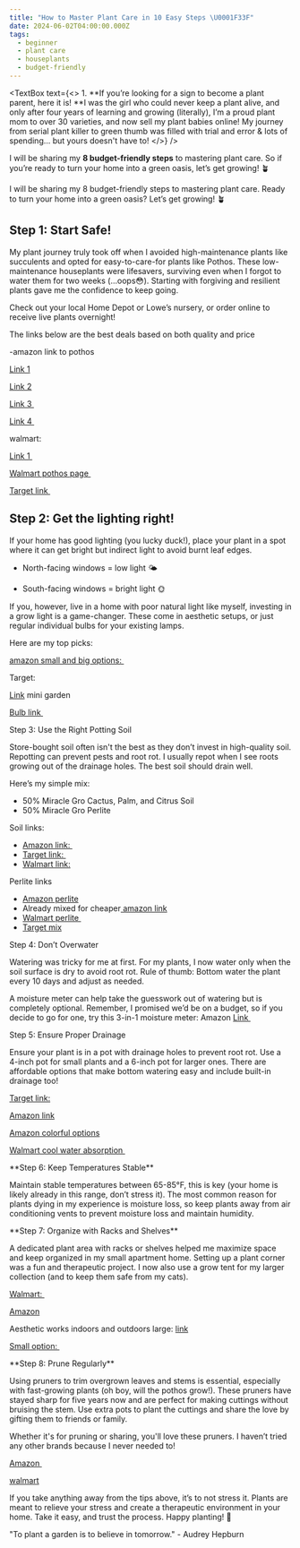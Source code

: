 ```yaml
---
title: "How to Master Plant Care in 10 Easy Steps \U0001F33F"
date: 2024-06-02T04:00:00.000Z
tags:
  - beginner
  - plant care
  - houseplants
  - budget-friendly
---
```


<CaptionedImage imgUrl="/10-best-living-room-indoor-plants-01.webp" />

<PullQuote text="&#x22;Gardening adds years to your life and life to your years.&#x22; " author="Unknown" />

<TextBox
  text={<>
    1. \*\*If you’re looking for a sign to become a plant parent, here it is! \*\*I was the girl who could never keep a plant alive, and only after four years of learning and growing (literally), I’m a proud plant mom to over 30 varieties, and now sell my plant babies online! My journey from serial plant killer to green thumb was filled with trial and error & lots of spending... but yours doesn't have to!
  </>}
/>

I will be sharing my **8 budget-friendly steps** to mastering plant care. So if you’re ready to turn your home into a green oasis, let’s get growing! 🪴





I will be sharing my 8 budget-friendly steps to mastering plant care. Ready to turn your home into a green oasis? Let’s get growing! 🪴

## Step 1: Start Safe!

My plant journey truly took off when I avoided high-maintenance plants like succulents and opted for easy-to-care-for plants like Pothos. These low-maintenance houseplants were lifesavers, surviving even when I forgot to water them for two weeks (...oops😳). Starting with forgiving and resilient plants gave me the confidence to keep going.

Check out your local Home Depot or Lowe’s nursery, or order online to receive live plants overnight!

The links below are the best deals based on both quality and price 

-amazon link to pothos

[Link 1](https://www.amazon.com/Costa-Farms-Devils-Ivy-Epipremnum/dp/B07G7XLQ9M/ref=sr_1_1?dib=eyJ2IjoiMSJ9.3EdKfH7y_WwO2BtaHtgLoycFUjlXIlJcUXSBYrlso4s1xqNTVfCDb2JVq-ImBXJeI4hM5HDcxzfVCq9zyEMpYLheJzM32ukk7zw1BKnYqbt1ktG_jrSOYz5OOJfogelwrZW_9Sp0eAAyMdLfaPWopwCdDJd_0Y0joukgYcbEchTMuInCmmsxEq1sFIJMaDA2lZ8HWfEfJSnmjbZ8KQV8e2e7CRKd4jqu8QI-hc3qwSBsdHN1vrHtrNoHNYQ1c8GwEl_WMQ9Ngu2SdcA5auDgrmFLcTN35sgRd5Z_dWM-LBE.Dk4d8MzeHJNELHVrCjMZ2XgLArFJPvd7IW3-mAfC9yw\&dib_tag=se\&hvadid=664814519675\&hvdev=c\&hvlocphy=9009731\&hvnetw=g\&hvqmt=b\&hvrand=1004633942405033335\&hvtargid=kwd-700200373617\&hydadcr=28037_14699440\&keywords=live+plants+pothos\&qid=1717605223\&refinements=p_76%3A2661625011%2Cp_n_feature_six_browse-bin%3A2244481011\&rnid=2244480011\&rps=1\&s=lawn-garden\&sr=1-1)

[Link 2](https://www.amazon.com/Marble-Planter-Plants-Houseplants-Pets/dp/B0CCG54Q4Z/ref=sr_1_2?dib=eyJ2IjoiMSJ9.3EdKfH7y_WwO2BtaHtgLoycFUjlXIlJcUXSBYrlso4s1xqNTVfCDb2JVq-ImBXJeI4hM5HDcxzfVCq9zyEMpYLheJzM32ukk7zw1BKnYqbt1ktG_jrSOYz5OOJfogelwrZW_9Sp0eAAyMdLfaPWopwCdDJd_0Y0joukgYcbEchTMuInCmmsxEq1sFIJMaDA2lZ8HWfEfJSnmjbZ8KQV8e2e7CRKd4jqu8QI-hc3qwSBsdHN1vrHtrNoHNYQ1c8GwEl_WMQ9Ngu2SdcA5auDgrmFLcTN35sgRd5Z_dWM-LBE.Dk4d8MzeHJNELHVrCjMZ2XgLArFJPvd7IW3-mAfC9yw\&dib_tag=se\&hvadid=664814519675\&hvdev=c\&hvlocphy=9009731\&hvnetw=g\&hvqmt=b\&hvrand=1004633942405033335\&hvtargid=kwd-700200373617\&hydadcr=28037_14699440\&keywords=live+plants+pothos\&qid=1717605223\&refinements=p_76%3A2661625011%2Cp_n_feature_six_browse-bin%3A2244481011\&rnid=2244480011\&rps=1\&s=lawn-garden\&sr=1-2)

[Link 3 ](https://www.amazon.com/PERFECT-PLANTS-Marble-Pothos-Epipremnum/dp/B09FFVG8VT/ref=sr_1_8?dib=eyJ2IjoiMSJ9.3EdKfH7y_WwO2BtaHtgLoycFUjlXIlJcUXSBYrlso4s1xqNTVfCDb2JVq-ImBXJeI4hM5HDcxzfVCq9zyEMpYLheJzM32ukk7zw1BKnYqbt1ktG_jrSOYz5OOJfogelwrZW_9Sp0eAAyMdLfaPWopwCdDJd_0Y0joukgYcbEchTMuInCmmsxEq1sFIJMaDA2lZ8HWfEfJSnmjbZ8KQV8e2e7CRKd4jqu8QI-hc3qwSBsdHN1vrHtrNoHNYQ1c8GwEl_WMQ9Ngu2SdcA5auDgrmFLcTN35sgRd5Z_dWM-LBE.Dk4d8MzeHJNELHVrCjMZ2XgLArFJPvd7IW3-mAfC9yw\&dib_tag=se\&hvadid=664814519675\&hvdev=c\&hvlocphy=9009731\&hvnetw=g\&hvqmt=b\&hvrand=1004633942405033335\&hvtargid=kwd-700200373617\&hydadcr=28037_14699440\&keywords=live%2Bplants%2Bpothos\&qid=1717605223\&refinements=p_76%3A2661625011%2Cp_n_feature_six_browse-bin%3A2244481011\&rnid=2244480011\&rps=1\&s=lawn-garden\&sr=1-8\&th=1)

[Link 4 ](https://www.amazon.com/Altman-Plants-Houseplants-Indoors-Trailing/dp/B0BM6VTDPG/ref=sr_1_5?dib=eyJ2IjoiMSJ9.3EdKfH7y_WwO2BtaHtgLoycFUjlXIlJcUXSBYrlso4s1xqNTVfCDb2JVq-ImBXJeI4hM5HDcxzfVCq9zyEMpYLheJzM32ukk7zw1BKnYqbt1ktG_jrSOYz5OOJfogelwrZW_9Sp0eAAyMdLfaPWopwCdDJd_0Y0joukgYcbEchTMuInCmmsxEq1sFIJMaDA2lZ8HWfEfJSnmjbZ8KQV8e2e7CRKd4jqu8QI-hc3qwSBsdHN1vrHtrNoHNYQ1c8GwEl_WMQ9Ngu2SdcA5auDgrmFLcTN35sgRd5Z_dWM-LBE.Dk4d8MzeHJNELHVrCjMZ2XgLArFJPvd7IW3-mAfC9yw\&dib_tag=se\&hvadid=664814519675\&hvdev=c\&hvlocphy=9009731\&hvnetw=g\&hvqmt=b\&hvrand=1004633942405033335\&hvtargid=kwd-700200373617\&hydadcr=28037_14699440\&keywords=live%2Bplants%2Bpothos\&qid=1717605223\&refinements=p_76%3A2661625011%2Cp_n_feature_six_browse-bin%3A2244481011\&rnid=2244480011\&rps=1\&s=lawn-garden\&sr=1-5\&th=1)




walmart: 

[Link 1 ](https://www.walmart.com/ip/6SVLPSGN8M5K?clickid=Thz06r2VBxyKRFvRIM1dpX94UkHXGsSnUzB5Sc0\&irgwc=1\&sourceid=imp_Thz06r2VBxyKRFvRIM1dpX94UkHXGsSnUzB5Sc0\&veh=aff\&wmlspartner=imp_118767\&affiliates_ad_id=565706\&campaign_id=9383\&sharedid=)

[Walmart pothos page ](https://www.walmart.com/browse/patio-garden/pothos-plants/5428_6061364_8594487_8625392?)

[Target link ](https://www.target.com/s?searchTerm=live+pothos+plant\&tref=typeahead%7Cterm%7Clive+pothos+plant%7C%7C%7Chistory)

## Step 2: Get the lighting right!

If your home has good lighting (you lucky duck!), place your plant in a spot where it can get bright but indirect light to avoid burnt leaf edges.

* North-facing windows = low light 🌤️




* South-facing windows = bright light 🌞

If you, however, live in a home with poor natural light like myself, investing in a grow light is a game-changer. These come in aesthetic setups, or just regular individual bulbs for your existing lamps. 

Here are my top picks:

[amazon small and big options: ](https://www.amazon.com/s?k=amazon+grow+lights+indoor+plants\&rh=p_76%3A2661625011\&dc\&hvadid=604535075461\&hvdev=c\&hvlocphy=9009731\&hvnetw=g\&hvqmt=e\&hvrand=16942705065689963477\&hvtargid=kwd-1638351695899\&hydadcr=20080_13297660\&qid=1717606739\&rnid=2661623011\&tag=googhydr-20\&ref=sr_nr_p_ru_0\&ds=v1%3A1MIZP%2FNaVqjvUbheZ6JvKql1T5Ln3zS%2BY6UGYusPrFc)

Target:

[Link](https://www.target.com/p/sunblaster-sl1600198-t5ho-micro-t5-grow-light-garden-w-reflector-4-seedling-trays-for-flower-herbs-and-veggie-seed-starting-or-plant-propagation/-/A-89699992#lnk=sametab) mini garden

[Bulb link ](https://www.target.com/p/ge-a19-grow-light-bulb-for-flowers-and-fruit/-/A-83722481#lnk=sametab)

Step 3: Use the Right Potting Soil

Store-bought soil often isn't the best as they don’t invest in high-quality soil. Repotting can prevent pests and root rot. I usually repot when I see roots growing out of the drainage holes. The best soil should drain well. 

Here’s my simple mix:

* 50% Miracle Gro Cactus, Palm, and Citrus Soil
* 50% Miracle Gro Perlite

Soil links: 

* [Amazon link: ](https://www.amazon.com/Miracle-Gro-Cactus-Citrus-Potting-2-Pack/dp/B0799NMGPC/ref=sr_1_3?crid=18Y3V4E2BFO6J\&dib=eyJ2IjoiMSJ9.aK5NoENyFloOeIN2XqtVp0On5xWNVJ9dtbYC-PqJXnVXH200MFyAwocD7AaeAmlLTw0e7vIAR8zKO8SjqtLl3Fz-quarelO408uJ53j-NxFj8tbzu9FSlgLXXdvBe4x9sdSo1_NUglFp0wE9ZrCBJO_Xnn7NxVHKWf81vwncNmKUDk5TDPR6Ednt8dUFbq6zHqzycRRTXcZFFoZvuVyOrnpbDpMHELjt7VFpZqXNZ6Cdgx1z8GAfo8a4dUA-Jk6rIkW6rZOzUBWjXn9aJvuf254L28KKqKGGgM3S5j0lVbQ.sDsk5G9sA7vXACg3mm8uPCkwX_BmlBqu3JGBP_YY-6I\&dib_tag=se\&keywords=Miracle-Gro+Cactus%2C+Palm+%26+Citrus+Potting+Mix4\&qid=1717622508\&s=lawn-garden\&sprefix=miracle-gro+cactus%2C+palm+%26+citrus+potting+mix4%2Clawngarden%2C78\&sr=1-3)
* [Target link: ](https://www.target.com/p/miracle-gro-cactus-palm-citrus-potting-soil-8qt/-/A-53863504?ref=tgt_adv_xsp\&AFID=google_pla_df\&fndsrc=tmnv\&DFA=71700000118739998\&CPNG=PLA_DVM%2Ba064R000015PRhfQAG-Scotts+Miracle+Gro_Q2_May_2024-1245591\&adgroup=PLA_Scotts\&LID=700000001393753pgs\&network=g\&device=c\&location=9009731\&gad_source=1\&gclid=CjwKCAjwmYCzBhA6EiwAxFwfgBLfE6SYME4hgsF_As8S-OmIpx8KJpEmGbpQ0avKVdugev73kr8LxxoCBuIQAvD_BwE\&gclsrc=aw.ds)
* [Walmart link:](https://www.walmart.com/ip/Miracle-Gro-Cactus-Palm-and-Citrus-Potting-Mix-For-Container-Plants-8-qt/34621226?wmlspartner=wlpa\&selectedSellerId=0\&wl13=1372\&gclsrc=aw.ds\&adid=2222222227734621226_117755028669_12420145346\&wl0=\&wl1=g\&wl2=c\&wl3=501107745824\&wl4=aud-2225087348147\:pla-394283752452\&wl5=9009731\&wl6=\&wl7=\&wl8=\&wl9=pla\&wl10=8175035\&wl11=local\&wl12=34621226\&veh=sem_LIA\&gclsrc=aw.ds\&gad_source=1\&gclid=CjwKCAjwmYCzBhA6EiwAxFwfgD_thJ-ZWdrUFd4dFn2haDnksY6BL1_YKu7ehc0619vfB9K1YF_wcxoCxO8QAvD_BwE)

Perlite links

* [Amazon perlite](https://www.amazon.com/Miracle-Gro-Perlite-Enriched-Container-Gardening/dp/B0CS8MBLGW/ref=sr_1_3?crid=1F39JJKI50EWF\&dib=eyJ2IjoiMSJ9.yGtsGIPNYF7D0pavQVstXH_O6eEI9HNhT4urG47N7Sh2rFkEWRbkC24ySO-DlJs2YZKcQxlit5ZpOdCfGZe9gvjqMRnw0WFhpsJBt3ye41K8mr0ifQ8nGFhKZKnUmU6XGTMebfpE5OICqnCtDpb1y9Sle8qugovbGPJ0puA-uTZDk6NmLQrrVfFjZOVjqcCXI7bZq8DXe3lC9On80oEaQcrjfMsWMSjj_6_no3xn8Edz1IkoTuPhJ1rKsM709XVrwKTrWSjRgTrbz1ZYsps0eQPXMfVq-5nweI0LC_LMhJ4.23xn5xkL8u0RIQx8ZpfcjkBt1paOiL1gOHKmJefRFDM\&dib_tag=se\&keywords=perlite+miracle+gro\&qid=1717622622\&refinements=p_76%3A2661625011\&rnid=2661623011\&rps=1\&s=lawn-garden\&sprefix=perlite+miracle+%2Clawngarden%2C72\&sr=1-3)
* Already mixed for cheaper[ amazon link](https://www.amazon.com/sspa/click?ie=UTF8\&spc=MToyMTM2MTYzMDc4OTY1ODA0OjE3MTc2MjI2MjM6c3BfYXRmOjIwMDEwOTQ1Njk2NjgzMTo6MDo6\&url=%2FMiracle-Gro-Houseplant-Potting-Mix-Fertilized%2Fdp%2FB08GYFDWHF%2Fref%3Dsr_1_1_sspa%3Fcrid%3D1F39JJKI50EWF%26dib%3DeyJ2IjoiMSJ9.yGtsGIPNYF7D0pavQVstXH_O6eEI9HNhT4urG47N7Sh2rFkEWRbkC24ySO-DlJs2YZKcQxlit5ZpOdCfGZe9gvjqMRnw0WFhpsJBt3ye41K8mr0ifQ8nGFhKZKnUmU6XGTMebfpE5OICqnCtDpb1y9Sle8qugovbGPJ0puA-uTZDk6NmLQrrVfFjZOVjqcCXI7bZq8DXe3lC9On80oEaQcrjfMsWMSjj_6_no3xn8Edz1IkoTuPhJ1rKsM709XVrwKTrWSjRgTrbz1ZYsps0eQPXMfVq-5nweI0LC_LMhJ4.23xn5xkL8u0RIQx8ZpfcjkBt1paOiL1gOHKmJefRFDM%26dib_tag%3Dse%26keywords%3Dperlite%2Bmiracle%2Bgro%26qid%3D1717622622%26refinements%3Dp_76%253A2661625011%26rnid%3D2661623011%26rps%3D1%26s%3Dlawn-garden%26sprefix%3Dperlite%2Bmiracle%2B%252Clawngarden%252C72%26sr%3D1-1-spons%26sp_csd%3Dd2lkZ2V0TmFtZT1zcF9hdGY%26psc%3D1)
* [Walmart perlite ](https://www.walmart.com/ip/Miracle-Gro-Perlite-8-qt-Improves-Drainage-and-Aeration-in-Potting-Mixes/34621229?athbdg=L1102\&from=/search)
* [Target mix](https://www.target.com/p/miracle-gro-moisture-control-potting-mix/-/A-90776063?preselect=13983668#lnk=sametab)




Step 4: Don’t Overwater

Watering was tricky for me at first. For my plants, I now water only when the soil surface is dry to avoid root rot. Rule of thumb: Bottom water the plant every 10 days and adjust as needed.

A moisture meter can help take the guesswork out of watering but is completely optional. Remember, I promised we’d be on a budget, so if you decide to go for one, try this 3-in-1 moisture meter: Amazon [Link ](https://www.amazon.com/Sonkir-Soil-Moisture-Tester-Gardening/dp/B07BR52P26/ref=sr_1_10?crid=THF2LKT8BSNC\&dib=eyJ2IjoiMSJ9.Rjq-jful1ChilKba7CvfTZeRKf7rGQ3Faf0enC8a-c4jsdFsfGJozt9pBk-qwBqKihs8Uhgf7kUOkjN9H8h8l8kPcisbFhyhR5hM_MXVKNK1xgABUltbbkfEhqJAFllGEo0By0zVQbfzZ5hsVrLFy2AD2rq_jSSj0vN65LfYofLht4JY0TXnahP6WMgxtnylKIrQ0fGotfONKmPJKKRHXNRguV4yYOwwrFFHLYbiUSTAyiAcHIWqz9gD78WDw8q2zs88iU3OVUaEt9zo6LFK2P0j-qmeB__Lamm_RARYSFU.VkTkkOJQgcpRMjE5n4tUAhzoX4sr68s4vmlakSe8epw\&dib_tag=se\&keywords=moisture+meter+for+plants+indoor\&qid=1717623953\&s=lawn-garden\&sprefix=moisture+meter+for+%2Clawngarden%2C152\&sr=1-10)

Step 5: Ensure Proper Drainage

Ensure your plant is in a pot with drainage holes to prevent root rot. Use a 4-inch pot for small plants and a 6-inch pot for larger ones. There are affordable options that make bottom watering easy and include built-in drainage too!

[Target link:](https://www.target.com/p/self-watering-plastic-indoor-outdoor-planter-pot-room-essentials/-/A-78429029?preselect=76386985#lnk=sametab4)

[Amazon link](https://www.amazon.com/FAMILY-Planter-Multiple-Drainage-Succulents/dp/B0CY8LB9V2/ref=sr_1_22?dib=eyJ2IjoiMSJ9.QVcoxzqd92ZNaPqdMceaoA3ln6VBvHsjPWn3oxRYpvmYtg8Cms51W2ga-EXRTt4I_lLTB2ughETknWmrLvBOR2FiP5R8KKnf3ofSGiYIgB5pH3C6vLtiY-hyPPRmt2y1PmncY0F1uFUYkGUn6bmlhL1mHDxYfkoHcpONKrDPTrUmxGZRhvz0h4PYom4cq3R8QKz5m1nFMfX9VYS4Qf9el3kIzSDuPlXMMYOYWJidGpKQF6wC18KiND--V7JO-X5cv49yzRNkkb0lgyDidR_3cEgirFipUzDMuVyQT8ZH0eo.PQbcNQ1dLnT19NqyjZrAb51hc5_p9nxDmU8cdihwkAs\&dib_tag=se\&hvadid=598925023088\&hvdev=c\&hvlocphy=9009731\&hvnetw=g\&hvqmt=b\&hvrand=14865112991921683764\&hvtargid=kwd-301057008686\&hydadcr=23632_13531569\&keywords=planters+with+drainage\&qid=1717624948\&refinements=p_76%3A2661625011%2Cp_n_feature_four_browse-bin%3A23920782011\&rnid=23920540011\&rps=1\&s=lawn-garden\&sr=1-22)

[Amazon colorful options](https://www.amazon.com/UOUZ-Plastic-Planters-Drainage-Colorful/dp/B0C8VJKT4Z/ref=sr_1_16?dib=eyJ2IjoiMSJ9.QVcoxzqd92ZNaPqdMceaoA3ln6VBvHsjPWn3oxRYpvmYtg8Cms51W2ga-EXRTt4I_lLTB2ughETknWmrLvBOR2FiP5R8KKnf3ofSGiYIgB5pH3C6vLtiY-hyPPRmt2y1PmncY0F1uFUYkGUn6bmlhL1mHDxYfkoHcpONKrDPTrUmxGZRhvz0h4PYom4cq3R8QKz5m1nFMfX9VYS4Qf9el3kIzSDuPlXMMYOYWJidGpKQF6wC18KiND--V7JO-X5cv49yzRNkkb0lgyDidR_3cEgirFipUzDMuVyQT8ZH0eo.PQbcNQ1dLnT19NqyjZrAb51hc5_p9nxDmU8cdihwkAs\&dib_tag=se\&hvadid=598925023088\&hvdev=c\&hvlocphy=9009731\&hvnetw=g\&hvqmt=b\&hvrand=14865112991921683764\&hvtargid=kwd-301057008686\&hydadcr=23632_13531569\&keywords=planters+with+drainage\&qid=1717624948\&refinements=p_76%3A2661625011%2Cp_n_feature_four_browse-bin%3A23920782011\&rnid=23920540011\&rps=1\&s=lawn-garden\&sr=1-16)

[Walmart cool water absorption ](https://www.walmart.com/ip/PFFRIZ-Plant-Pots-Lazy-Flower-Pot-Automatic-Water-Absorption-Plastic-Pot-Green-Plant-Water-Culture-Garden-Pots-Cute-Plant-Pots/5828151665?adsRedirect=true)

\*\*Step 6: Keep Temperatures Stable\*\*

Maintain stable temperatures between 65-85°F, this is key (your home is likely already in this range, don’t stress it). The most common reason for plants dying in my experience is moisture loss, so keep plants away from air conditioning vents to prevent moisture loss and maintain humidity.

\*\*Step 7: Organize with Racks and Shelves\*\*

A dedicated plant area with racks or shelves helped me maximize space and keep organized in my small apartment home. Setting up a plant corner was a fun and therapeutic project. I now also use a grow tent for my larger collection (and to keep them safe from my cats).

[Walmart: ](https://www.walmart.com/ip/VIVOSUN-Small-Grow-Tent-for-Aerogarden-Hydroponics-Growing-System-20-x14-x21-Highly-Reflective-Mylar-Indoor-Grow-Tent/2009447630?from=/search)

[Amazon](https://www.amazon.com/VIVOSUN-Aerogarden-Hydroponics-Reflective-Ventilation/dp/B0BY2HRPWQ/ref=sr_1_11?dib=eyJ2IjoiMSJ9.qoFiti0hcGQxD2LKHC0QtvOIOrqG9UA0WbAq78q2dBub8Dc9gf0XHMvLVO5UI2Se9J0C36R8r9e2_i3pbaMNvsTBYGEZoBCKQZ5lOO6hFEOKogh_greuRLhV1Bl2V6eQiY_CpWShdqvGGR5dqijwleH-0BdCOOAguI7vFU2i2IsHnxX4QuPuWSCgND0ghIqrVY6j6ddRtQbjd73KdBePC7B5hlQ6fsxRoG6l0iVJ3bmnWasjV-nSJJQrqK0wvXxeu0BxXs2TYOyljuZdwch9iG7clM8i4TNKXDYjf_Mduks.3BeIoDyu7QdH1H5-ptucvqN1D2Ww8Mv9UG1dioZHCBY\&dib_tag=se\&hvadid=651117705078\&hvdev=c\&hvlocphy=9009731\&hvnetw=g\&hvqmt=b\&hvrand=2649553740990101618\&hvtargid=kwd-355160205721\&hydadcr=23601_13619967\&keywords=vivosun+tent\&qid=1717625527\&s=lawn-garden\&sr=1-11)

Aesthetic works indoors and outdoors large: [link](https://www.amazon.com/Bamworld-Stands-Outdoor-Multiple-Balcony/dp/B09234GQXV/ref=sr_1_3?dib=eyJ2IjoiMSJ9.QXPphJi7FE-4Pg3TmQGumbv_VOnG8xWidA3Xv3hBHhvX_mEOdUn4Dut2DTqYRB9Zfdi86l5isatsrSPXDO1djPhjQXeAWARH4Qs41mmuRg6x03ov9cKoZ8lYIAMl7GVqQB5CGwcnAO7KWCiWs7MLqjdbnOjiFtFnTlgFSFvUR27oj4W6yKCXuFWQrqabdHYnTVDodOD-QncJGfAiEGNsIAeMCjxgmHL5U4uB44Rr_OHBP02nMcDaYM_Y-pPOrEB3og54nlxM4TMxnTx4JNrYo9z6xKYnZzZ7FcQBhhKt8yI.RjHhOpVujWJyk5fpVSwiP6ZyG1lDvLlt8FmuGgeAl3g\&dib_tag=se\&hvadid=418694085726\&hvdev=c\&hvlocphy=9009731\&hvnetw=g\&hvqmt=b\&hvrand=18254035619763061842\&hvtargid=kwd-356240715087\&hydadcr=15255_11427395\&keywords=amazon+plant+stands\&qid=1717625601\&sr=8-3)

[Small option: ](https://www.amazon.com/sspa/click?ie=UTF8\&spc=MTo0NDY3NzkwNTgyMzI5NDM1OjE3MTc2MjU2MDI6c3Bfc2VhcmNoX3RoZW1hdGljOjMwMDAyMjIxMDYxNzAwMjo6Mjo6\&url=%2FMUDEELA-Multiple-Holders-Outdoor-Balcony%2Fdp%2FB0BMPNZ3SC%2Fref%3Dsxin_16_pa_sp_search_thematic_sspa%3Fcontent-id%3Damzn1.sym.09651628-59f6-4456-bd4e-edd26a36cb6a%253Aamzn1.sym.09651628-59f6-4456-bd4e-edd26a36cb6a%26cv_ct_cx%3Damazon%2Bplant%2Bstands%26dib%3DeyJ2IjoiMSJ9.LZ3q3-RRxFLOGjgV-dC7n2hcf17QM7POHHmNFSDBd2d8a2Y4TiV_chzkDOz-9kDxoXnN8cvVbV9ASqOONFzrLA.t6g8Jt6iXoGauvBkLoJ7wZNLqEnt4DwrDFmUhmdxj8Q%26dib_tag%3Dse%26hvadid%3D418694085726%26hvdev%3Dc%26hvlocphy%3D9009731%26hvnetw%3Dg%26hvqmt%3Db%26hvrand%3D18254035619763061842%26hvtargid%3Dkwd-356240715087%26hydadcr%3D15255_11427395%26keywords%3Damazon%2Bplant%2Bstands%26pd_rd_i%3DB0BMPNZ3SC%26pd_rd_r%3D144ab88d-7ffc-4102-89be-cf9d7f9c113c%26pd_rd_w%3DriIif%26pd_rd_wg%3DPlh9K%26pf_rd_p%3D09651628-59f6-4456-bd4e-edd26a36cb6a%26pf_rd_r%3DQGJNZG18SNH9JKY81YTX%26qid%3D1717625601%26sbo%3DRZvfv%252F%252FHxDF%252BO5021pAnSA%253D%253D%26sr%3D1-3-364cf978-ce2a-480a-9bb0-bdb96faa0f61-spons%26sp_csd%3Dd2lkZ2V0TmFtZT1zcF9zZWFyY2hfdGhlbWF0aWM%26psc%3D1)

\*\*Step 8: Prune Regularly\*\*

Using pruners to trim overgrown leaves and stems is essential, especially with fast-growing plants (oh boy, will the pothos grow!). These pruners have stayed sharp for five years now and are perfect for making cuttings without bruising the stem. Use extra pots to plant the cuttings and share the love by gifting them to friends or family. 

Whether it's for pruning or sharing, you'll love these pruners. I haven’t tried any other brands because I never needed to!

[Amazon ](https://www.amazon.com/gonicc-Professional-GPPS-1002-Trimmers-Secateurs/dp/B01HHK9JG6/ref=sr_1_2_sspa?crid=20M7LT6PVZ22Z\&dib=eyJ2IjoiMSJ9.1eJ0degNOIKHhd98g-3AnBGmBxXfc3lxyXc6C1T75_gq2U9_TU_UPg3ikKtxXXQ2NTwKurZt1qv0cVn5iswURYDAQFSZUKorBgWN6pPTp-DtGGPkJ2ZNuHfhn-xoELKZbr0hkgoskn7NnVvKEo0_WpGaxDklPNZnjdAMXTm4mweoR3gI95vAMGOXQUY4F_u92Y-RLQVR5QQSZ3LxAsDjpvTtnf1CwxH_YH-rvYSWKyn3cYXIYnGHH6fci4KDRV6278SJ8gyJNqi8Cg7POvloZLQ-X99FRjeWY-GI0HnSTWI.mGDxXcqt-3iMeDuWUx7I1bFLdRyEG8bUlsWknHfiR6I\&dib_tag=se\&keywords=bypass+pruner+shears\&qid=1717626026\&sprefix=bypass+pruner+shear%2Caps%2C99\&sr=8-2-spons\&sp_csd=d2lkZ2V0TmFtZT1zcF9hdGY\&psc=1)

[walmart](https://www.walmart.com/ip/VANNECT-Bypass-Steel-Pruning-Shears-Professional-Sharp-Hedge-Garden-Tree-Trimmer-Plant-Clippers-Hand-Pruners-Secateurs-Gardening-One-Hand-Safety-Lock/873370464?wmlspartner=wlpa\&selectedSellerId=101126387\&adid=22222222227873370464_101126387_14069003552_202077872\&wl0=\&wl1=g\&wl2=c\&wl3=42423897272\&wl4=aud-393207457166\:pla-295289030566\&wl5=9009731\&wl6=\&wl7=\&wl8=\&wl9=pla\&wl10=542206624\&wl11=online\&wl12=873370464_101126387\&veh=sem\&gad_source=1\&gclid=CjwKCAjwmYCzBhA6EiwAxFwfgCZRLRHaFPB2Nqvk1JJT6t2jupO7MyPfGq1lYlmbhPRcNMmoei2XPRoCi84QAvD_BwE)

If you take anything away from the tips above, it’s to not stress it. Plants are meant to relieve your stress and create a therapeutic environment in your home. Take it easy, and trust the process. Happy planting! 🌱




"To plant a garden is to believe in tomorrow." - Audrey Hepburn


